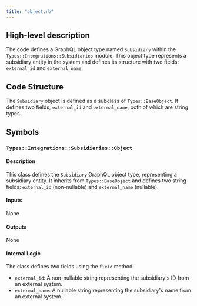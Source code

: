 ```yaml
---
title: "object.rb"
---
```


## High-level description
The code defines a GraphQL object type named `Subsidiary` within the `Types::Integrations::Subsidiaries` module. This object type represents a subsidiary entity in the system and defines its structure with two fields: `external_id` and `external_name`.

## Code Structure
The `Subsidiary` object is defined as a subclass of `Types::BaseObject`. It defines two fields, `external_id` and `external_name`, both of which are string types.

## Symbols

### `Types::Integrations::Subsidiaries::Object`
#### Description
This class defines the `Subsidiary` GraphQL object type, representing a subsidiary entity. It inherits from `Types::BaseObject` and defines two string fields: `external_id` (non-nullable) and `external_name` (nullable).

#### Inputs
None

#### Outputs
None

#### Internal Logic
The class defines two fields using the `field` method:

* `external_id`: A non-nullable string representing the subsidiary's ID from an external system.
* `external_name`: A nullable string representing the subsidiary's name from an external system.

